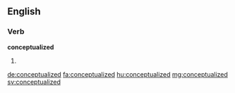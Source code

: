 ==English==

===Verb===
'''conceptualized'''

# {{en-past of|conceptualize}}

[[de:conceptualized]]
[[fa:conceptualized]]
[[hu:conceptualized]]
[[mg:conceptualized]]
[[sv:conceptualized]]